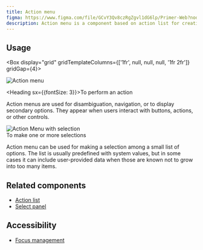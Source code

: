 ```yaml
---
title: Action menu
figma: https://www.figma.com/file/GCvY3Qv8czRgZgvl1dG6lp/Primer-Web?node-id=17091%3A66640
description: Action menu is a component based on action list for creating a menu of actions that expands through a trigger button.
---
```



## Usage

<Box display="grid" gridTemplateColumns={['1fr', null, null, null, '1fr 2fr']} gridGap={4}>
<div>
<Link href="https://primer.style/react/ActionMenu">
<img alt="Action menu" src="https://user-images.githubusercontent.com/293280/123880964-95b3a700-d8f8-11eb-9775-cbaf165207ed.png" />
</Link>
</div>
<div>

<Heading sx={{fontSize: 3}}>To perform an action</Heading>
<Box as="p">

Action menus are used for disambiguation, navigation, or to display secondary options. They appear when users interact with buttons, actions, or other controls.

</Box>
</div>
<div>
<Link href="https://primer.style/react/ActionMenu#with-selection">
<img alt="Action Menu with selection" src="https://user-images.githubusercontent.com/293280/123881067-cdbaea00-d8f8-11eb-98e4-e57c64489308.png" />
</Link>
</div>
<div>
<Heading sx={{fontSize: 3}}>To make one or more selections</Heading>
<Box as="p">

Action menu can be used for making a selection among a small list of options. The list is usually predefined with system values, but in some cases it can include user-provided data when those are known not to grow into too many items.

</Box>
</div>
</Box>

## Related components

- [Action list](/components/action-list)
- [Select panel](https://primer.style/react/SelectPanel)

## Accessibility

- [Focus management](/guides/accessibility/focus-management)
